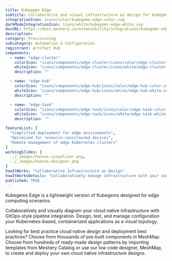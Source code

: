 ---
title: Kubegems Edge
subtitle: Collaborative and visual infrastructure as design for Kubegems Edge
integrationIcon: icons/color/kubegems-edge-color.svg
darkModeIntegrationIcon: icons/white/kubegems-edge-white.svg
docURL: https://docs.meshery.io/extensibility/integrations/kubegems-edge
description: 
category: Provisioning
subcategory: Automation & Configuration
registrant: Artifact Hub
components:
  - name: "edge-cluster"
    colorIcon: "icons/components/edge-cluster/icons/color/edge-cluster-color.svg"
    whiteIcon: "icons/components/edge-cluster/icons/white/edge-cluster-white.svg"
    description: ""

  - name: "edge-hub"
    colorIcon: "icons/components/edge-hub/icons/color/edge-hub-color.svg"
    whiteIcon: "icons/components/edge-hub/icons/white/edge-hub-white.svg"
    description: ""

  - name: "edge-task"
    colorIcon: "icons/components/edge-task/icons/color/edge-task-color.svg"
    whiteIcon: "icons/components/edge-task/icons/white/edge-task-white.svg"
    description: ""

featureList: [
  "Simplified deployment for edge environments",
  "Optimized for resource-constrained devices",
  "Remote management of edge Kubernetes clusters"
]
workingSlides: [
  ../_images/kanvas-visualizer.png,
  ../_images/kanvas-designer.png
]
howItWorks: "Collaborative Infrastructure as Design"
howItWorksDetails: "Collaboratively manage infrastructure with your coworkers synchronously sharing the same designs."
published: TRUE
---
<p>
Kubegems Edge is a lightweight version of Kubegems designed for edge computing scenarios.
</p>
<p>
    Collaboratively and visually diagram your cloud native infrastructure with GitOps-style pipeline integration. Design, test, and manage configuration your Kubernetes-based, containerized applications as a visual topology.
</p>
<p>
    Looking for best practice cloud native design and deployment best practices? Choose from thousands of pre-built components in MeshMap. Choose from hundreds of ready-made design patterns by importing templates from Meshery Catalog or use our low code designer, MeshMap, to create and deploy your own cloud native infrastructure designs.
</p>
